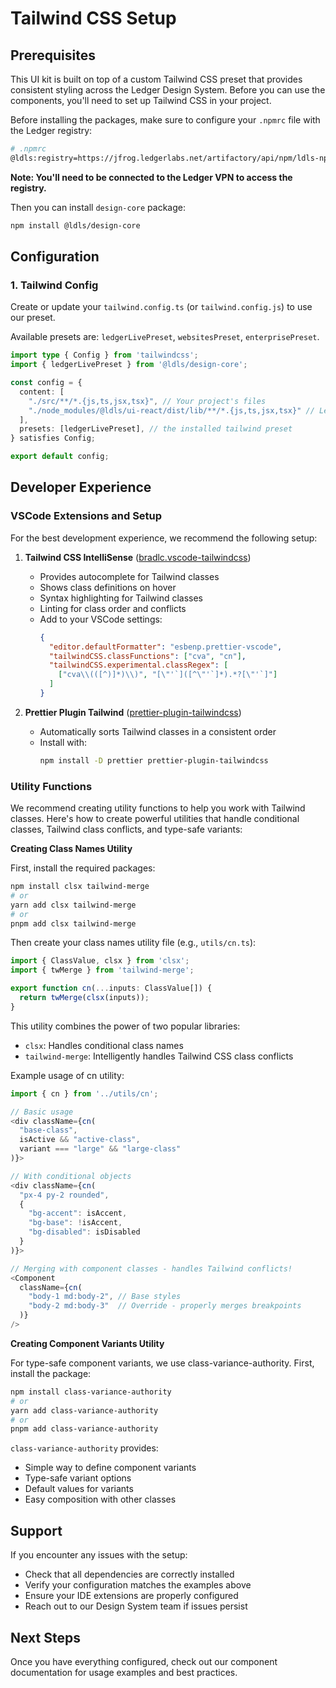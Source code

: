 
<Meta title="Tailwind/Setup guide" />

# Tailwind CSS Setup

## Prerequisites

This UI kit is built on top of a custom Tailwind CSS preset that provides consistent styling across the Ledger Design System. Before you can use the components, you'll need to set up Tailwind CSS in your project.

Before installing the packages, make sure to configure your `.npmrc` file with the Ledger registry:

```bash
# .npmrc
@ldls:registry=https://jfrog.ledgerlabs.net/artifactory/api/npm/ldls-npm-prod-public/
```

**Note: You'll need to be connected to the Ledger VPN to access the registry.**

Then you can install `design-core` package:

```bash
npm install @ldls/design-core
```

## Configuration

### 1. Tailwind Config

Create or update your `tailwind.config.ts` (or `tailwind.config.js`) to use our preset.

Available presets are: `ledgerLivePreset`, `websitesPreset`, `enterprisePreset`.

```typescript
import type { Config } from 'tailwindcss';
import { ledgerLivePreset } from '@ldls/design-core';

const config = {
  content: [
    "./src/**/*.{js,ts,jsx,tsx}", // Your project's files
    "./node_modules/@ldls/ui-react/dist/lib/**/*.{js,ts,jsx,tsx}" // Ledger UI Kit components
  ],
  presets: [ledgerLivePreset], // the installed tailwind preset
} satisfies Config;

export default config;
```

## Developer Experience

### VSCode Extensions and Setup

For the best development experience, we recommend the following setup:

1. **Tailwind CSS IntelliSense** ([bradlc.vscode-tailwindcss](https://marketplace.visualstudio.com/items?itemName=bradlc.vscode-tailwindcss))
   - Provides autocomplete for Tailwind classes
   - Shows class definitions on hover
   - Syntax highlighting for Tailwind classes
   - Linting for class order and conflicts
   - Add to your VSCode settings:
     ```json
     {
       "editor.defaultFormatter": "esbenp.prettier-vscode",
       "tailwindCSS.classFunctions": ["cva", "cn"],
       "tailwindCSS.experimental.classRegex": [
         ["cva\\(([^)]*)\\)", "[\"'`]([^\"'`]*).*?[\"'`]"]
       ]
     }
     ```

2. **Prettier Plugin Tailwind** ([prettier-plugin-tailwindcss](https://github.com/tailwindlabs/prettier-plugin-tailwindcss))
   - Automatically sorts Tailwind classes in a consistent order
   - Install with:
     ```bash
     npm install -D prettier prettier-plugin-tailwindcss
     ```

### Utility Functions

We recommend creating utility functions to help you work with Tailwind classes. Here's how to create powerful utilities that handle conditional classes, Tailwind class conflicts, and type-safe variants:

**Creating Class Names Utility**

First, install the required packages:

```bash
npm install clsx tailwind-merge
# or
yarn add clsx tailwind-merge
# or
pnpm add clsx tailwind-merge
```

Then create your class names utility file (e.g., `utils/cn.ts`):

```typescript
import { ClassValue, clsx } from 'clsx';
import { twMerge } from 'tailwind-merge';

export function cn(...inputs: ClassValue[]) {
  return twMerge(clsx(inputs));
}
```

This utility combines the power of two popular libraries:

- `clsx`: Handles conditional class names
- `tailwind-merge`: Intelligently handles Tailwind CSS class conflicts

Example usage of cn utility:

```typescript
import { cn } from '../utils/cn';

// Basic usage
<div className={cn(
  "base-class",
  isActive && "active-class",
  variant === "large" && "large-class"
)}>

// With conditional objects
<div className={cn(
  "px-4 py-2 rounded",
  {
    "bg-accent": isAccent,
    "bg-base": !isAccent,
    "bg-disabled": isDisabled
  }
)}>

// Merging with component classes - handles Tailwind conflicts!
<Component
  className={cn(
    "body-1 md:body-2", // Base styles
    "body-2 md:body-3"  // Override - properly merges breakpoints
  )}
/>
```

**Creating Component Variants Utility**

For type-safe component variants, we use class-variance-authority. First, install the package:

```bash
npm install class-variance-authority
# or
yarn add class-variance-authority
# or
pnpm add class-variance-authority
```

`class-variance-authority` provides:

- Simple way to define component variants
- Type-safe variant options
- Default values for variants
- Easy composition with other classes

## Support

If you encounter any issues with the setup:

- Check that all dependencies are correctly installed
- Verify your configuration matches the examples above
- Ensure your IDE extensions are properly configured
- Reach out to our Design System team if issues persist

## Next Steps

Once you have everything configured, check out our component documentation for usage examples and best practices.
